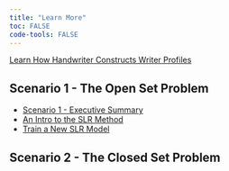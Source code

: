 ```yaml
---
title: "Learn More"
toc: FALSE
code-tools: FALSE
---
```


[Learn How Handwriter Constructs Writer Profiles](learn-more/writer_profiles.html)

## Scenario 1 - The Open Set Problem

-   [Scenario 1 - Executive Summary](learn-more/scenario1_model_card_summary.html)
-   [An Intro to the SLR Method](learn-more/introduction-to-slr-model.html)
-   [Train a New SLR Model](learn-more/training-slr-model.html)

## Scenario 2 - The Closed Set Problem
